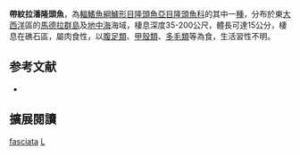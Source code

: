 {{Speciesbox
| image = 
| image_width = 250px
| status = LC
| status_system = IUCN3.1
| genus = Lappanella
| species = fasciata
| authority = [[Cocco|Cocco]], 1833
| synonyms = *''Coricus fasciatus''<br /><small>Cocco, 1833</small>	
*''Marzapannus fasciatus''<br /><small>Cocco, 1833</small>
}}

'''帶紋拉潘隆頭魚'''，為[[輻鰭魚綱|輻鰭魚綱]][[鱸形目|鱸形目]][[隆頭魚亞目|隆頭魚亞目]][[隆頭魚科|隆頭魚科]]的其中一[[種|種]]，分布於東[[大西洋|大西洋]]區的[[馬德拉群島|馬德拉群島]]及[[地中海|地中海]]海域，棲息深度35-200公尺，體長可達15公分，棲息在礁石區，屬肉食性，以[[腹足類|腹足類]]、[[甲殼類|甲殼類]]、[[多毛類|多毛類]]等為食，生活習性不明。

==参考文献==
*{{FishBase_species|genus=Lappanella|species=fasciata |year=2013|month=8}}
== 擴展閱讀 ==
{{refbegin}}
{{wikispecies-inline|Lappanella fasciata|帶紋拉潘隆頭魚}}
{{refend}}
{{Taxonbar|from=Q1608842}}

[[Category:拉潘隆頭魚屬|fasciata]]
[[Category:1833年描述的鱼类|L]]


{{鱸形目小作品}}
